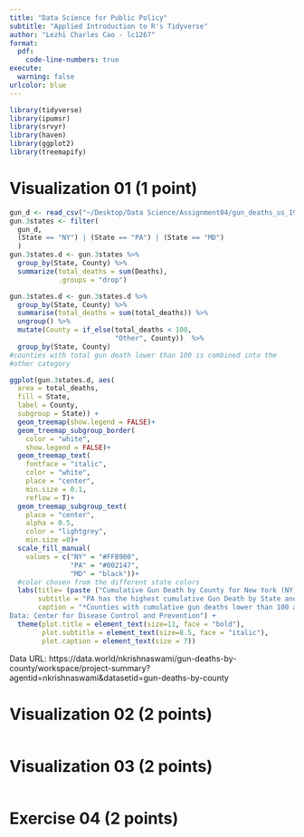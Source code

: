 ```yaml
---
title: "Data Science for Public Policy"
subtitle: "Applied Introduction to R's Tidyverse"
author: "Lezhi Charles Cao - lc1267"
format: 
  pdf:
    code-line-numbers: true
execute: 
  warning: false
urlcolor: blue
---
```


\vspace{0.1in}

```r
library(tidyverse)
library(ipumsr)
library(srvyr)
library(haven)
library(ggplot2)
library(treemapify)

```


# Visualization 01 (1 point)

```r
gun_d <- read_csv("~/Desktop/Data Science/Assignment04/gun_deaths_us_1999_2019.csv") 
gun.3states <- filter(
  gun_d, 
  (State == "NY") | (State == "PA") | (State == "MD")
  ) 
gun.3states.d <- gun.3states %>% 
  group_by(State, County) %>% 
  summarize(total_deaths = sum(Deaths), 
            .groups = "drop") 

gun.3states.d <- gun.3states.d %>% 
  group_by(State, County) %>% 
  summarise(total_deaths = sum(total_deaths)) %>% 
  ungroup() %>% 
  mutate(County = if_else(total_deaths < 100, 
                          "Other", County))  %>%
  group_by(State, County) 
#counties with total gun death lower than 100 is combined into the
#other category

ggplot(gun.3states.d, aes(
  area = total_deaths, 
  fill = State, 
  label = County, 
  subgroup = State)) + 
  geom_treemap(show.legend = FALSE)+ 
  geom_treemap_subgroup_border(
    color = "white", 
    show.legend = FALSE)+ 
  geom_treemap_text(
    fontface = "italic", 
    color = "white", 
    place = "center",  
    min.size = 0.1, 
    reflow = T)+ 
  geom_treemap_subgroup_text(
    place = "center", 
    alpha = 0.5, 
    color = "lightgrey", 
    min.size =0)+ 
  scale_fill_manual(
    values = c("NY" = "#FFB900", 
               "PA" = "#002147",
               "MD" = "black"))+ 
  #color chosen from the different state colors 
  labs(title= (paste ("Cumulative Gun Death by County for New York (NY), Pennsylvania (PA) and \nMaryland (MD): 1999- 2019*")), 
       subtitle = "PA has the highest cumulative Gun Death by State and Individual County", 
       caption = "*Counties with cumulative gun deaths lower than 100 are merged into the other category
Data: Center for Disease Control and Prevention") +
  theme(plot.title = element_text(size=11, face = "bold"),
        plot.subtitle = element_text(size=8.5, face = "italic"),
        plot.caption = element_text(size = 7))

```
Data URL: https://data.world/nkrishnaswami/gun-deaths-by-county/workspace/project-summary?agentid=nkrishnaswami&datasetid=gun-deaths-by-county
\newpage

# Visualization 02 (2 points)
```r


```
\newpage

# Visualization 03 (2 points)
```r


```
\newpage

# Exercise 04 (2 points)
```r


```
